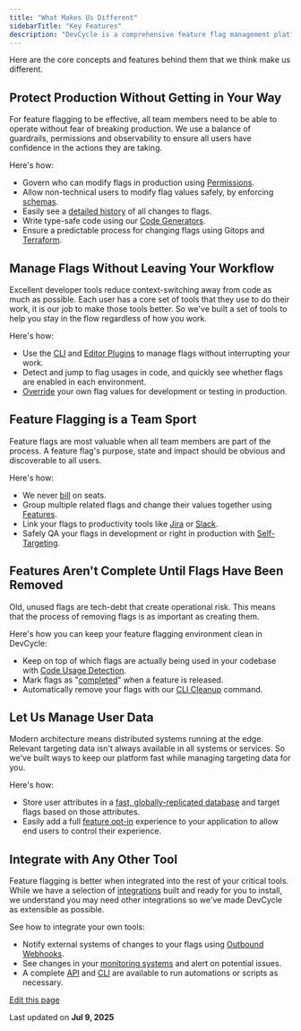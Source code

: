 ```yaml
---
title: "What Makes Us Different"
sidebarTitle: "Key Features"
description: "DevCycle is a comprehensive feature flag management platform with a wide range of capabilities. We believe that modern software development processes require feature flagging in order to be successful. For feature flagging to provide its full value, developers need to embed it into their workflow. So DevCycle is designed for the developer first, but with the whole team in mind."
---
```


Here are the core concepts and features behind them that we think make us different.

## Protect Production Without Getting in Your Way[​](#protect-production-without-getting-in-your-way "Direct link to Protect Production Without Getting in Your Way")

For feature flagging to be effective, all team members need to be able to operate without fear of breaking production. We use a balance of guardrails, permissions and observability to ensure all users have confidence in the actions they are taking.

Here's how:

* Govern who can modify flags in production using [Permissions](/platform/security-and-guardrails/permissions).
* Allow non-technical users to modify flag values safely, by enforcing [schemas](/platform/security-and-guardrails/variable-schemas).
* Easily see a [detailed history](/platform/security-and-guardrails/audit-log) of all changes to flags.
* Write type-safe code using our [Code Generators](/sdk/client-side-sdks/javascript/javascript-typescript).
* Ensure a predictable process for changing flags using Gitops and [Terraform](/integrations/terraform).

## Manage Flags Without Leaving Your Workflow[​](#manage-flags-without-leaving-your-workflow "Direct link to Manage Flags Without Leaving Your Workflow")

Excellent developer tools reduce context-switching away from code as much as possible. Each user has a core set of tools that they use to do their work, it is our job to make those tools better. So we've built a set of tools to help you stay in the flow regardless of how you work.

Here's how:

* Use the [CLI](/cli) and [Editor Plugins](/integrations/#ide-plugins) to manage flags without interrupting your work.
* Detect and jump to flag usages in code, and quickly see whether flags are enabled in each environment.
* [Override](/platform/testing-and-qa/self-targeting) your own flag values for development or testing in production.

## Feature Flagging is a Team Sport[​](#feature-flagging-is-a-team-sport "Direct link to Feature Flagging is a Team Sport")

Feature flags are most valuable when all team members are part of the process. A feature flag's purpose, state and impact should be obvious and discoverable to all users.

Here's how:

* We never [bill](https://devcycle.com/pricing) on seats.
* Group multiple related flags and change their values together using [Features](/essentials/feature-hierarchy).
* Link your flags to productivity tools like [Jira](/integrations/jira) or [Slack](/integrations/slack).
* Safely QA your flags in development or right in production with [Self-Targeting](/platform/testing-and-qa/self-targeting).

## Features Aren't Complete Until Flags Have Been Removed[​](#features-arent-complete-until-flags-have-been-removed "Direct link to Features Aren't Complete Until Flags Have Been Removed")

Old, unused flags are tech-debt that create operational risk. This means that the process of removing flags is as important as creating them.

Here's how you can keep your feature flagging environment clean in DevCycle:

* Keep on top of which flags are actually being used in your codebase with [Code Usage Detection](/best-practices/tech-debt#code-usages).
* Mark flags as "[completed](/platform/feature-flags/status-and-lifecycle)" when a feature is released.
* Automatically remove your flags with our [CLI Cleanup](/cli/docs/cleanup) command.

## Let Us Manage User Data[​](#let-us-manage-user-data "Direct link to Let Us Manage User Data")

Modern architecture means distributed systems running at the edge. Relevant targeting data isn't always available in all systems or services. So we've built ways to keep our platform fast while managing targeting data for you.

Here's how:

* Store user attributes in a [fast, globally-replicated database](/platform/feature-flags/targeting/edgedb) and target flags based on those attributes.
* Easily add a full [feature opt-in](/platform/extras/feature-opt-in) experience to your application to allow end users to control their experience.

## Integrate with Any Other Tool[​](#integrate-with-any-other-tool "Direct link to Integrate with Any Other Tool")

Feature flagging is better when integrated into the rest of your critical tools. While we have a selection of [integrations](/integrations) built and ready for you to install, we understand you may need other integrations so we've made DevCycle as extensible as possible.

See how to integrate your own tools:

* Notify external systems of changes to your flags using [Outbound Webhooks](/platform/extras/webhooks).
* See changes in your [monitoring systems](/integrations/#observability) and alert on potential issues.
* A complete [API](/management-api) and [CLI](/cli) are available to run automations or scripts as necessary.

[Edit this page](https://github.com/devcyclehq/devcycle-docs/edit/main/docs/essentials/key-features.md)

Last updated on **Jul 9, 2025**
